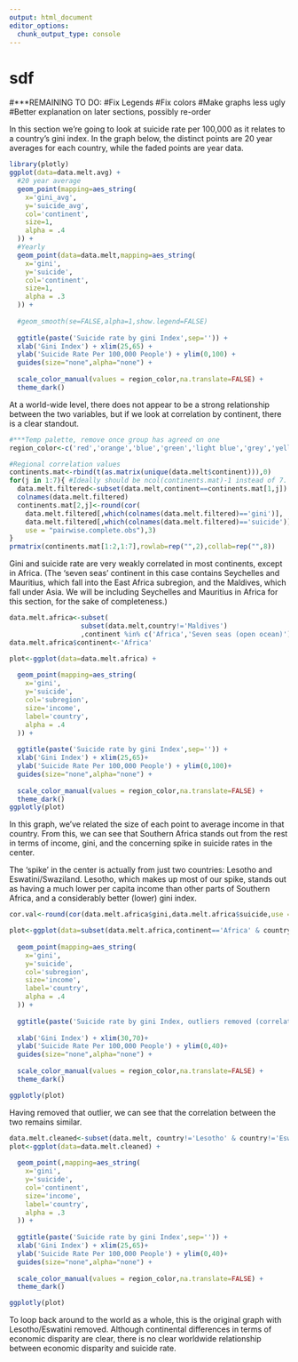 ```yaml
---
output: html_document
editor_options: 
  chunk_output_type: console
---
```

# sdf

#***REMAINING TO DO:
  #Fix Legends
  #Fix colors
  #Make graphs less ugly
  #Better explanation on later sections, possibly re-order

In this section we're going to look at suicide rate per 100,000 as it relates
to a country's gini index.  In the graph below, the distinct points are 20 year averages for each country, while the faded points are year data.
```r
library(plotly)
ggplot(data=data.melt.avg) +
  #20 year average
  geom_point(mapping=aes_string(
    x='gini_avg',
    y='suicide_avg',
    col='continent',
    size=1,
    alpha = .4
  )) +
  #Yearly
  geom_point(data=data.melt,mapping=aes_string(
    x='gini',
    y='suicide',
    col='continent',
    size=1,
    alpha = .3
  )) +
  
  #geom_smooth(se=FALSE,alpha=1,show.legend=FALSE)
  
  ggtitle(paste('Suicide rate by gini Index',sep='')) +
  xlab('Gini Index') + xlim(25,65) +
  ylab('Suicide Rate Per 100,000 People') + ylim(0,100) +
  guides(size="none",alpha="none") +
  
  scale_color_manual(values = region_color,na.translate=FALSE) +
  theme_dark()
```
At a world-wide level, there does not appear to be a strong relationship between the two variables,
but if we look at correlation by continent, there is a clear standout.

```r
#***Temp palette, remove once group has agreed on one
region_color<-c('red','orange','blue','green','light blue','grey','yellow')

#Regional correlation values
continents.mat<-rbind(t(as.matrix(unique(data.melt$continent))),0)
for(j in 1:7){ #Ideally should be ncol(continents.mat)-1 instead of 7.
  data.melt.filtered<-subset(data.melt,continent==continents.mat[1,j])
  colnames(data.melt.filtered)
  continents.mat[2,j]<-round(cor(
    data.melt.filtered[,which(colnames(data.melt.filtered)=='gini')],
    data.melt.filtered[,which(colnames(data.melt.filtered)=='suicide')],
    use = "pairwise.complete.obs"),3)
}
prmatrix(continents.mat[1:2,1:7],rowlab=rep("",2),collab=rep("",8))
```

Gini and suicide rate are very weakly correlated in most continents, except in Africa.  (The 'seven seas'
continent in this case contains Seychelles and Mauritius, which fall into the East Africa subregion, and the Maldives, which fall under Asia.  We will be including Seychelles and Mauritius in Africa for this section, 
for the sake of completeness.)

```r
data.melt.africa<-subset(
                  subset(data.melt,country!='Maldives')
                  ,continent %in% c('Africa','Seven seas (open ocean)'))
data.melt.africa$continent<-'Africa'

plot<-ggplot(data=data.melt.africa) +
  
  geom_point(mapping=aes_string(
    x='gini',
    y='suicide',
    col='subregion',
    size='income',
    label='country',
    alpha = .4
  )) +
  
  ggtitle(paste('Suicide rate by gini Index',sep='')) +
  xlab('Gini Index') + xlim(25,65)+
  ylab('Suicide Rate Per 100,000 People') + ylim(0,100)+
  guides(size="none",alpha="none") +
  
  scale_color_manual(values = region_color,na.translate=FALSE) +
  theme_dark()
ggplotly(plot)
```
In this graph, we've related the size of each point to average income in that country.  From this, we can see that Southern Africa stands out from the rest in terms of income, gini, and the concerning spike in suicide rates in the center.

The 'spike' in the center is actually from just two countries: Lesotho and Eswatini/Swaziland.  Lesotho, which makes up most of our spike, stands out as having a much lower per capita income than other parts of Southern Africa, and a considerably better (lower) gini index.  
```r
cor.val<-round(cor(data.melt.africa$gini,data.melt.africa$suicide,use = "pairwise.complete.obs"),3)

plot<-ggplot(data=subset(data.melt.africa,continent=='Africa' & country!='Lesotho' & country!='Eswatini')) +
  
  geom_point(mapping=aes_string(
    x='gini',
    y='suicide',
    col='subregion',
    size='income',
    label='country',
    alpha = .4
  )) +
  
  ggtitle(paste('Suicide rate by gini Index, outliers removed (correlation:',cor.val,')','sep'='')) +
  
  xlab('Gini Index') + xlim(30,70)+
  ylab('Suicide Rate Per 100,000 People') + ylim(0,40)+
  guides(size="none",alpha="none") +
  
  scale_color_manual(values = region_color,na.translate=FALSE) +
  theme_dark()

ggplotly(plot)
```
Having removed that outlier, we can see that the correlation between the two remains similar.


```r
data.melt.cleaned<-subset(data.melt, country!='Lesotho' & country!='Eswatini')
plot<-ggplot(data=data.melt.cleaned) +
  
  geom_point(,mapping=aes_string(
    x='gini',
    y='suicide',
    col='continent',
    size='income',
    label='country',
    alpha = .3
  )) +
  
  ggtitle(paste('Suicide rate by gini Index',sep='')) +
  xlab('Gini Index') + xlim(25,65)+
  ylab('Suicide Rate Per 100,000 People') + ylim(0,40)+
  guides(size="none",alpha="none") +
  
  scale_color_manual(values = region_color,na.translate=FALSE) +
  theme_dark()

ggplotly(plot)
```
To loop back around to the world as a whole, this is the original graph with Lesotho/Eswatini removed.  Although continental differences in terms of economic disparity are clear, there is no clear worldwide relationship between economic disparity and suicide rate.